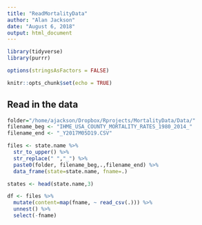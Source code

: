 ```yaml
---
title: "ReadMortalityData"
author: "Alan Jackson"
date: "August 6, 2018"
output: html_document
---
```


```r
library(tidyverse)
library(purrr)

options(stringsAsFactors = FALSE)

knitr::opts_chunk$set(echo = TRUE)
```

## Read in the data

```r
folder="/home/ajackson/Dropbox/Rprojects/MortalityData/Data/"
filename_beg <- "IHME_USA_COUNTY_MORTALITY_RATES_1980_2014_"
filename_end <- "_Y2017M05D19.CSV"

files <- state.name %>%
  str_to_upper() %>%  
  str_replace(" ","_") %>%
  paste0(folder, filename_beg,.,filename_end) %>%
  data_frame(state=state.name, fname=.)

states <- head(state.name,3)

df <- files %>%
  mutate(content=map(fname, ~ read_csv(.))) %>%
  unnest() %>%
  select(-fname)

```


